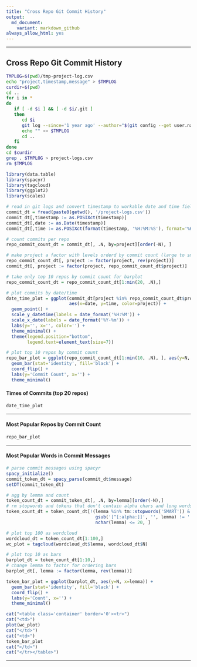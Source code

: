```yaml
---
title: "Cross Repo Git Commit History"
output:
  md_document:
    variant: markdown_github
always_allow_html: yes
---
```


*****************

## Cross Repo Git Commit History

```bash
TMPLOG=$(pwd)/tmp-project-log.csv
echo "project,timestamp,message" > $TMPLOG
curdir=$(pwd)
cd ..
for i in *
do
   if [ -d $i ] && [ -d $i/.git ]
   then
      cd $i
      git log --since='1 year ago' --author="$(git config --get user.name)" --pretty=format:"$i,%ai,\"%s\"" >> $TMPLOG
      echo "" >> $TMPLOG
      cd ..
   fi
done
cd $curdir
grep . $TMPLOG > project-logs.csv
rm $TMPLOG
```

```r
library(data.table)
library(spacyr)
library(tagcloud)
library(ggplot2)
library(scales)

# read in git logs and convert timestamp to workable date and time fields
commit_dt = fread(paste0(getwd(), '/project-logs.csv'))
commit_dt[,timestamp := as.POSIXct(timestamp)]
commit_dt[,date := as.Date(timestamp)]
commit_dt[,time := as.POSIXct(format(timestamp, '%H:%M:%S'), format='%H:%M:%S')]

# count commits per repo
repo_commit_count_dt = commit_dt[, .N, by=project][order(-N), ]

# make project a factor with levels orderd by commit count (large to small)
repo_commit_count_dt[, project := factor(project, rev(project))]
commit_dt[, project := factor(project, repo_commit_count_dt$project)]

# take only top 10 repos by commit count for barplot
repo_commit_count_dt = repo_commit_count_dt[1:min(20, .N),]

# plot commits by date/time
date_time_plot = ggplot(commit_dt[project %in% repo_commit_count_dt$project], 
                        aes(x=date, y=time, color=project)) +
  geom_point() +
  scale_y_datetime(labels = date_format('%H:%M')) +
  scale_x_date(labels = date_format('%Y-%m')) +
  labs(y='', x='', color='') +
  theme_minimal() + 
  theme(legend.position="bottom",
        legend.text=element_text(size=7))

# plot top 10 repos by commit count
repo_bar_plot = ggplot(repo_commit_count_dt[1:min(10, .N), ], aes(y=N, x=project)) +
  geom_bar(stat='identity', fill='black') +
  coord_flip() +
  labs(y='Commit Count', x='') +
  theme_minimal()
```

#### Times of Commits (top 20 repos)

```r
date_time_plot
```

*****

#### Most Popular Repos by Commit Count

```r
repo_bar_plot
```

*****

#### Most Popular Words in Commit Messages

```r
# parse commit messages using spacyr
spacy_initialize()
commit_token_dt = spacy_parse(commit_dt$message)
setDT(commit_token_dt)

# agg by lemma and count
token_count_dt = commit_token_dt[, .N, by=lemma][order(-N),]
# rm stopwords and tokens that don't contain alpha chars and long words
token_count_dt = token_count_dt[!(lemma %in% tm::stopwords('SMART')) &
                                  gsub('[^[:alpha:]]', '', lemma) != '' & 
                                  nchar(lemma) <= 20, ]

# plot top 100 as wordcloud
wordcloud_dt = token_count_dt[1:100,]
wc_plot = tagcloud(wordcloud_dt$lemma, wordcloud_dt$N)

# plot top 10 as bars
barplot_dt = token_count_dt[1:10,]
# change lemma to factor for ordering bars
barplot_dt[, lemma := factor(lemma, rev(lemma))]

token_bar_plot = ggplot(barplot_dt, aes(y=N, x=lemma)) +
  geom_bar(stat='identity', fill='black') +
  coord_flip() +
  labs(y='Count', x='') +
  theme_minimal()
```

```r
cat("<table class='container' border='0'><tr>")
cat("<td>")
plot(wc_plot)
cat("</td>")
cat("<td>")
token_bar_plot
cat("</td>")
cat("</tr></table>")
```

***********
